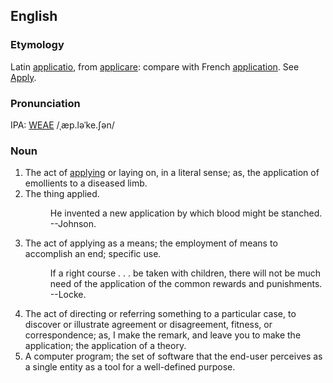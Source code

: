 ==English==
===Etymology===
Latin [[applicatio]], from [[applicare]]: compare with French [[application]].  See [[Apply]].

===Pronunciation===
IPA: [[WEAE]] /ˌæp.ləˈke.ʃən/

===Noun===
# The act of [[applying]] or laying on, in a literal sense; as, the application of emollients to a diseased limb.
# The thing applied.
#:    He invented a new application by which blood might be stanched. --Johnson.
# The act of applying as a means; the employment of means to accomplish an end; specific use.
#:    If a right course . . . be taken with children, there will not be much need of the application of the common rewards and punishments. --Locke.
# The act of directing or referring something to a particular case, to discover or illustrate agreement or disagreement, fitness, or correspondence; as, I make the remark, and leave you to make the application; the application of a theory.   <!-- material copied from Webster's Revised Unabridged Dictionary (1913) -->
# A computer program; the set of software that the end-user perceives as a single entity as a tool for a well-defined purpose.